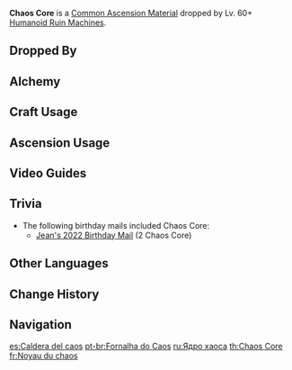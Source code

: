 {{Item Infobox
|id           = 112025
|image        = Item Chaos Core.png
|type         = Common Ascension Materials
|group        = Chaos Parts
|group2       = Elite Enemy Drops
|invCategory  = Character Development Items
|rarity       = 4
|description  = Comes from ancient defunct relic structures. The core that once drove a mechanical beast. Should you come to understand its workings and reproduce it, you could perhaps change the world.
|source1      = Dropped by Lv. 60+ [[Humanoid Ruin Machines]]
|source2      = [[Alchemy]]
}}
'''Chaos Core''' is a [[Common Ascension Material]] dropped by Lv. 60+ [[Humanoid Ruin Machines]].

==Dropped By==
{{Dropped By|level=60}}

==Alchemy==
{{Recipe
|type = Crafting
|Chaos Circuit = 3
|Mora = 125
|sort = Chaos Circuit,Mora
}}

==Craft Usage==
{{Craft Usage}}

==Ascension Usage==
{{Ascension Usage}}

==Video Guides==
{{EVT
|video1   = https://youtu.be/EcwCjk-B08M
|caption1 = Farm Guide
}}

==Trivia==
* The following birthday mails included Chaos Core:
** [[Birthday/Jean#A Productive Day|Jean's 2022 Birthday Mail]] (2 Chaos Core)

==Other Languages==
{{Other Languages
|en      = Chaos Core
|zhs     = 混沌炉心
|zhs_rm  = Hùndùn Lúxīn
|zht     = 混沌爐心
|zht_rm  = Hùndùn Lúxīn
|zh_tl   = Chaos Reactor Core
|ja      = 混沌の炉心
|ja_rm   = Konton no Roshin
|ja_tl   = Chaos Reactor Core
|ko      = 혼돈의 노심
|ko_rm   = Hondon-ui Nosim
|ko_tl   = Chaotic Core
|es      = Caldera del caos
|es_tl   = Chaos Boiler
|fr      = Noyau du chaos
|fr_tl   = Chaos Core
|ru      = Ядро хаоса
|ru_tl   = Chaos Core
|th      = Chaos Core
|vi      = Trái Tim Hỗn Độn
|vi_tl   = 
|de      = Chaos-Getriebe
|de_tl   = Chaos Gearbox
|id      = Chaos Core
|pt      = Fornalha do Caos
|pt_tl   = Chaos Furnace
}}

==Change History==
{{Change History|1.0}}

==Navigation==
{{Development Item Navbox|type=Common Ascension Materials}}

[[es:Caldera del caos]]
[[pt-br:Fornalha do Caos]]
[[ru:Ядро хаоса]]
[[th:Chaos Core]]
[[fr:Noyau du chaos]]